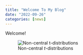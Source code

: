 ```yaml
---
title: "Welcome To My Blog"
date: "2022-09-26"
categories: [news]
---
```


Welcome! 

![Non-central $t$-distributions](profile.png)


